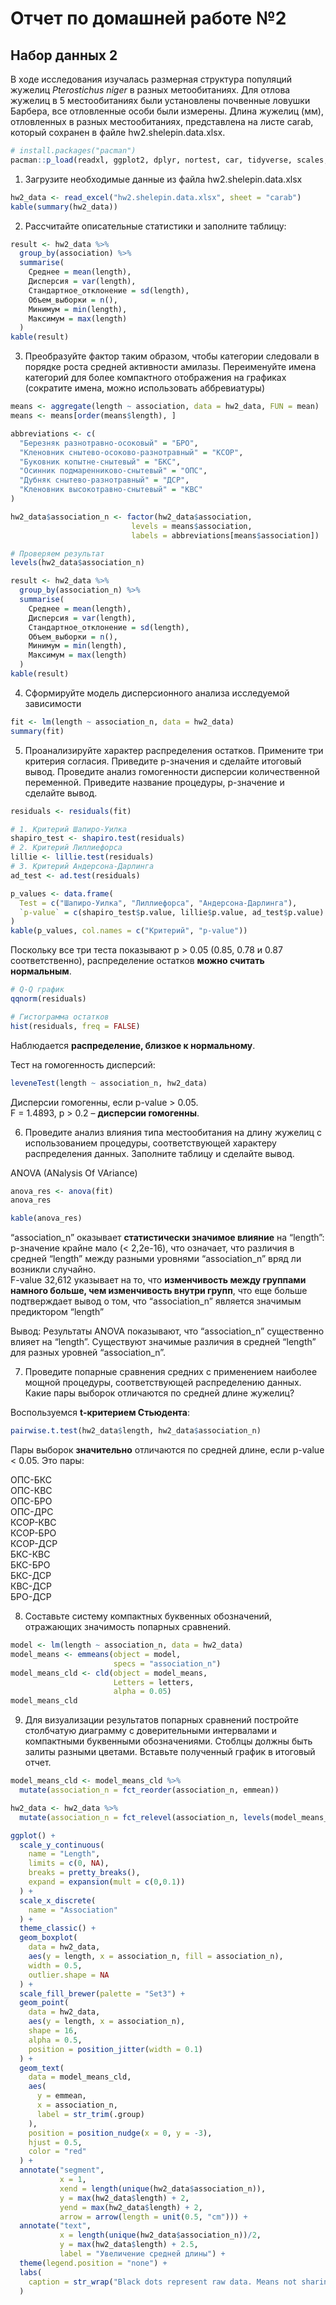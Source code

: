 # Отчет по домашней работе №2

## Набор данных 2

В ходе исследования изучалась размерная структура популяций жужелиц *Pterostichus niger* в разных метообитаниях. Для отлова жужелиц в 5 местообитаниях были установлены почвенные ловушки Барбера, все отловленные особи были измерены. Длина жужелиц (мм), отловленных в разных местообитаниях, представлена на листе carab, который сохранен в файле hw2.shelepin.data.xlsx.

```r
# install.packages("pacman")
pacman::p_load(readxl, ggplot2, dplyr, nortest, car, tidyverse, scales, emmeans, multcomp, multcompView, gtsummary, knitr)
```

1. Загрузите необходимые данные из файла hw2.shelepin.data.xlsx

```r
hw2_data <- read_excel("hw2.shelepin.data.xlsx", sheet = "carab")
kable(summary(hw2_data))
```

2. Рассчитайте описательные статистики и заполните таблицу:

```r
result <- hw2_data %>%
  group_by(association) %>%
  summarise(
    Среднее = mean(length),
    Дисперсия = var(length),
    Стандартное_отклонение = sd(length),
    Объем_выборки = n(),
    Минимум = min(length),
    Максимум = max(length)
  )
kable(result)
```

3. Преобразуйте фактор таким образом, чтобы категории следовали в порядке роста средней активности амилазы. Переименуйте имена категорий для более компактного отображения на графиках (сократите имена, можно использовать аббревиатуры)

```r
means <- aggregate(length ~ association, data = hw2_data, FUN = mean)
means <- means[order(means$length), ]

abbreviations <- c(
  "Березняк разнотравно-осоковый" = "БРО",
  "Кленовник снытево-осоково-разнотравный" = "КСОР",
  "Буковник копытне-снытевый" = "БКС",
  "Осинник подмаренниково-снытевый" = "ОПС",
  "Дубняк снытево-разнотравный" = "ДСР",
  "Кленовник высокотравно-снытевый" = "КВС"
)

hw2_data$association_n <- factor(hw2_data$association, 
                           levels = means$association,
                           labels = abbreviations[means$association])

# Проверяем результат
levels(hw2_data$association_n)
```

```r
result <- hw2_data %>%
  group_by(association_n) %>%
  summarise(
    Среднее = mean(length),
    Дисперсия = var(length),
    Стандартное_отклонение = sd(length),
    Объем_выборки = n(),
    Минимум = min(length),
    Максимум = max(length)
  )
kable(result)
```

4. Сформируйте модель дисперсионного анализа исследуемой зависимости

```r
fit <- lm(length ~ association_n, data = hw2_data)
summary(fit)
```
5. Проанализируйте характер распределения остатков. Примените три критерия согласия. Приведите p-значения и сделайте итоговый вывод. Проведите анализ гомогенности дисперсии количественной переменной. Приведите название процедуры, p-значение и сделайте вывод.

```r
residuals <- residuals(fit)

# 1. Критерий Шапиро-Уилка
shapiro_test <- shapiro.test(residuals)
# 2. Критерий Лиллиефорса
lillie <- lillie.test(residuals)
# 3. Критерий Андерсона-Дарлинга
ad_test <- ad.test(residuals)
```

```r
p_values <- data.frame(
  Test = c("Шапиро-Уилка", "Лиллиефорса", "Андерсона-Дарлинга"),
  `p-value` = c(shapiro_test$p.value, lillie$p.value, ad_test$p.value)
)
kable(p_values, col.names = c("Критерий", "p-value"))
```

Поскольку все три теста показывают p \> 0.05 (0.85, 0.78 и 0.87 соответственно), распределение остатков **можно считать нормальным**.

```r
# Q-Q график
qqnorm(residuals)
```

```r
# Гистограмма остатков
hist(residuals, freq = FALSE)
```

Наблюдается **распределение, близкое к нормальному**.

Тест на гомогенность дисперсий:

```r
leveneTest(length ~ association_n, hw2_data)
```
Дисперсии гомогенны, если p-value > 0.05.  
F = 1.4893, p \> 0.2 -- **дисперсии гомогенны**.

6. Проведите анализ влияния типа местообитания на длину жужелиц с использованием процедуры, соответствующей характеру распределения данных. Заполните таблицу и сделайте вывод.

ANOVA (ANalysis Of VAriance)

```r
anova_res <- anova(fit)
anova_res
```

```r
kable(anova_res)
```

"association_n" оказывает **статистически значимое влияние** на "length": p-значение крайне мало (< 2,2e-16), что означает, что различия в средней "length" между разными уровнями "association_n" вряд ли возникли случайно.  
F-value 32,612 указывает на то, что **изменчивость между группами намного больше, чем изменчивость внутри групп**, что еще больше подтверждает вывод о том, что "association_n" является значимым предиктором "length"

Вывод: Результаты ANOVA показывают, что "association_n" существенно влияет на "length". Существуют значимые различия в средней "length" для разных уровней "association_n".

7. Проведите попарные сравнения средних с применением наиболее мощной процедуры, соответствующей распределению данных. Какие пары выборок отличаются по средней длине жужелиц?

Воспользуемся **t-критерием Стьюдента**:

```r
pairwise.t.test(hw2_data$length, hw2_data$association_n)
```
Пары выборок **значительно** отличаются по средней длине, если p-value < 0.05. Это пары:

ОПС-БКС  
ОПС-КВС  
ОПС-БРО  
ОПС-ДРС  
КСОР-КВС  
КСОР-БРО  
КСОР-ДСР  
БКС-КВС  
БКС-БРО  
БКС-ДСР  
КВС-ДСР  
БРО-ДСР

8. Составьте систему компактных буквенных обозначений, отражающих значимость попарных сравнений.

```r
model <- lm(length ~ association_n, data = hw2_data)
model_means <- emmeans(object = model,
                       specs = "association_n")
model_means_cld <- cld(object = model_means,
                       Letters = letters,
                       alpha = 0.05)
model_means_cld
```

9. Для визуализации результатов попарных сравнений постройте столбчатую диаграмму с доверительными интервалами и компактными буквенными обозначениями. Стоблцы должны быть залиты разными цветами. Вставьте полученный график в итоговый отчет.

```r
model_means_cld <- model_means_cld %>% 
  mutate(association_n = fct_reorder(association_n, emmean))

hw2_data <- hw2_data %>% 
  mutate(association_n = fct_relevel(association_n, levels(model_means_cld$association_n)))

ggplot() +
  scale_y_continuous(
    name = "Length",
    limits = c(0, NA),
    breaks = pretty_breaks(),
    expand = expansion(mult = c(0,0.1))
  ) +
  scale_x_discrete(
    name = "Association"
  ) +
  theme_classic() +
  geom_boxplot(
    data = hw2_data,
    aes(y = length, x = association_n, fill = association_n),
    width = 0.5,
    outlier.shape = NA
  ) +
  scale_fill_brewer(palette = "Set3") +
  geom_point(
    data = hw2_data,
    aes(y = length, x = association_n),
    shape = 16,
    alpha = 0.5,
    position = position_jitter(width = 0.1)
  ) +
  geom_text(
    data = model_means_cld,
    aes(
      y = emmean,
      x = association_n,
      label = str_trim(.group)
    ),
    position = position_nudge(x = 0, y = -3),
    hjust = 0.5,
    color = "red"
  ) +
  annotate("segment", 
           x = 1, 
           xend = length(unique(hw2_data$association_n)), 
           y = max(hw2_data$length) + 2, 
           yend = max(hw2_data$length) + 2,
           arrow = arrow(length = unit(0.5, "cm"))) +
  annotate("text", 
           x = length(unique(hw2_data$association_n))/2, 
           y = max(hw2_data$length) + 2.5,
           label = "Увеличение средней длины") +
  theme(legend.position = "none") +
  labs(
    caption = str_wrap("Black dots represent raw data. Means not sharing any letter are significantly different.", width = 70)
  )
```

